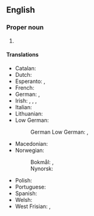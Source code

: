 ==English==
{{wikipedia}}

===Proper noun===
{{en-proper noun|head=[[Galway]] [[bay|Bay]]}}

# {{def|A bay off the west coast of [[Ireland]], between the counties of [[Galway]] and [[Connacht]].}}

====Translations====
{{trans-top|bay off the west coast of Ireland}}
* Catalan: {{t|ca|badia de Galway|f}}
* Dutch: {{t|nl|Baai van Galway|f}}
* Esperanto: {{t|eo|Galiva golfo}}, {{t|eo|golfo de Galivo}}
* French: {{t|fr|baie de Galway|f}}
* German: {{t|de|Galway Bay|f}}, {{t|de|Galwaybucht|f}}
* Irish: {{t|ga|Cuan na Gaillimhe|m}}, {{t|ga|Bá na Gaillimhe|f}}, {{qualifier|dated}} {{t|ga|Loch Lurgain|m}}, {{t|ga|Loch Lurgan|m}}
* Italian: {{t|it|baia di Galway|f}}
* Lithuanian: {{t|lt|Golvėjaus įlanka|f}}
* Low German:
*: German Low German: {{t|nds-de|Galwaybucht|f}}, {{t|nds-de|Galway Bay|f}}
{{trans-mid}}
* Macedonian: {{t|mk|Го́лвејски За́лив|m}}
* Norwegian:
*: Bokmål: {{t|nb|Galway Bay|m|f}}, {{t|nb|Galwaybukten|m|f}}
*: Nynorsk: {{t|nn|Galway Bay|f}}
* Polish: {{t|pl|Zatoka Galway|f}}
* Portuguese: {{t|pt|Baía de Galway|f}}
* Spanish: {{t|es|Bahía de Galway|f}}
* Welsh: {{t|cy|Bae Galway|m}}
* West Frisian: {{t|fy|Baai fan Galway|f}}, {{t|fy|Galwaybaai|f}}
{{trans-bottom}}

{{topics|en|Seas|Ireland}}